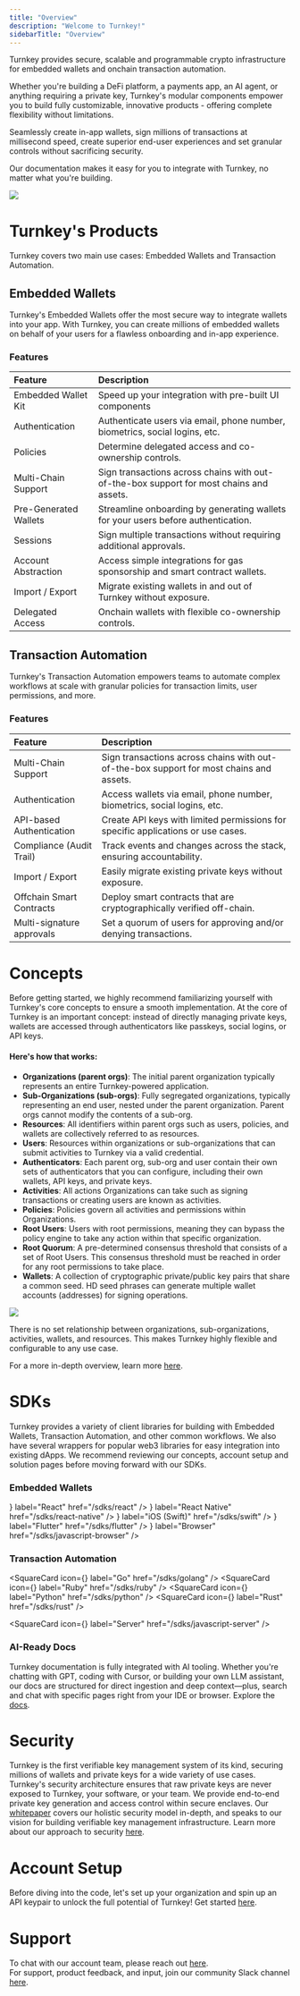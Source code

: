 ```yaml
---
title: "Overview"
description: "Welcome to Turnkey!"
sidebarTitle: "Overview"
---
```



Turnkey provides secure, scalable and programmable crypto infrastructure for embedded wallets and onchain transaction automation.

Whether you're building a DeFi platform, a payments app, an AI agent, or anything requiring a private key,
Turnkey's modular components empower you to build fully customizable,
innovative products \- offering complete flexibility without limitations.

Seamlessly create in-app wallets, sign millions of transactions at millisecond speed,
create superior end-user experiences and set granular controls without sacrificing security.

Our documentation makes it easy for you to integrate with Turnkey, no matter what you're building.

<Frame>
  <img src="/images/home-page.png" />
</Frame>

<CardGroup cols={4}>
  <Card
    title="Website"
    icon="globe"
    href="https://turnkey.com"
    iconType="solid"
    horizontal
  />
  <Card
    title="X"
    icon="x-twitter"
    href="https://x.com/turnkeyhq"
    iconType="solid"
    horizontal
  />
  <Card
    title="Support"
    icon="phone"
    href="https://join.slack.com/t/clubturnkey/shared_invite/zt-31v4yhgw6-PwBzyNsWCCBTk2xft3EoHQ"
    iconType="solid"
    horizontal
  />
  <Card
    title="Whitepaper"
    icon="link"
    href="https://whitepaper.turnkey.com/"
    iconType="solid"
    horizontal
  />
</CardGroup>

# Turnkey's Products

Turnkey covers two main use cases: Embedded Wallets and Transaction Automation.

## Embedded Wallets

Turnkey's Embedded Wallets offer the most secure way to integrate wallets into your app. With Turnkey, you can create millions of embedded wallets on behalf of your users for a flawless onboarding and in-app experience.

### Features

| Feature               | Description                                                                             |
| :-------------------- | :-------------------------------------------------------------------------------------- |
| Embedded Wallet Kit   | Speed up your integration with pre-built UI components                                  |
| Authentication        | Authenticate users via email, phone number, biometrics, social logins, etc.             |
| Policies              | Determine delegated access and co-ownership controls.                                   |
| Multi-Chain Support   | Sign transactions across chains with out-of-the-box support for most chains and assets. |
| Pre-Generated Wallets | Streamline onboarding by generating wallets for your users before authentication.       |
| Sessions              | Sign multiple transactions without requiring additional approvals.                      |
| Account Abstraction   | Access simple integrations for gas sponsorship and smart contract wallets.              |
| Import / Export       | Migrate existing wallets in and out of Turnkey without exposure.                        |
| Delegated Access      | Onchain wallets with flexible co-ownership controls.                                    |

## Transaction Automation

Turnkey's Transaction Automation empowers teams to automate complex workflows at scale with granular policies for transaction limits, user permissions, and more.

### Features

| Feature                   | Description                                                                                                                 |
| :------------------------ | :-------------------------------------------------------------------------------------------------------------------------- |
| Multi-Chain Support       | Sign transactions across chains with out-of-the-box support for most chains and assets.                                     |
| Authentication            | Access wallets via email, phone number, biometrics, social logins, etc.                                                     |
| API-based Authentication  | Create API keys with limited permissions for specific applications or use cases.                                            |
| Compliance (Audit Trail)  | Track events and changes across the stack, ensuring accountability.                                                         |
| Import / Export           | Easily migrate existing private keys without exposure.                                                                      |
| Offchain Smart Contracts  | Deploy smart contracts that are cryptographically verified off-chain.                                                       |
| Multi-signature approvals | Set a quorum of users for approving and/or denying transactions.                                                            |

# Concepts

Before getting started, we highly recommend familiarizing yourself with Turnkey's core concepts to ensure a smooth implementation. At the core of Turnkey is an important concept: instead of directly managing private keys, wallets are accessed through authenticators like passkeys, social logins, or API keys.

#### Here's how that works:

- **Organizations (parent orgs)**: The initial parent organization typically represents an entire Turnkey-powered application.
- **Sub-Organizations (sub-orgs)**: Fully segregated organizations, typically representing an end user, nested under the parent organization. Parent orgs cannot modify the contents of a sub-org.
- **Resources**: All identifiers within parent orgs such as users, policies, and wallets are collectively referred to as resources.
- **Users**: Resources within organizations or sub-organizations that can submit activities to Turnkey via a valid credential.
- **Authenticators**: Each parent org, sub-org and user contain their own sets of authenticators that you can configure, including their own wallets, API keys, and private keys.
- **Activities**: All actions Organizations can take such as signing transactions or creating users are known as activities.
- **Policies**: Policies govern all activities and permissions within Organizations.
- **Root Users**: Users with root permissions, meaning they can bypass the policy engine to take any action within that specific organization.
- **Root Quorum**: A pre-determined consensus threshold that consists of a set of Root Users. This consensus threshold must be reached in order for any root permissions to take place.
- **Wallets**: A collection of cryptographic private/public key pairs that share a common seed. HD seed phrases can generate multiple wallet accounts (addresses) for signing operations.

<Frame>
  <img src="/images/img/diagrams/org-diagram.png" />
</Frame>

There is no set relationship between organizations, sub-organizations, activities, wallets, and resources.
This makes Turnkey highly flexible and configurable to any use case.

For a more in-depth overview, learn more [here](/concepts/overview).

# SDKs

Turnkey provides a variety of client libraries for building with Embedded Wallets, Transaction Automation,
and other common workflows. We also have several wrappers for popular web3 libraries for easy integration
into existing dApps. We recommend reviewing our concepts, account setup and solution pages before moving
forward with our SDKs.

<div className="flex justify-center mb-4">
  <h3
    class="flex whitespace-pre-wrap group font-semibold"
    id="embedded-wallets"
  >
    <span class="cursor-pointer">Embedded Wallets</span>
  </h3>
</div>

<div style={{ justifyContent: "space-evenly" }} className="flex gap-4 items-center">
  <SquareCard
    icon={<Logo id="react" className="h-8 w-8" />}
    label="React"
    href="/sdks/react"
  />
  <SquareCard
    icon={<Logo id="react-native" className="h-8 w-8" />}
    label="React Native"
    href="/sdks/react-native"
  />
  <SquareCard
    icon={<Logo id="ios-swift" className="h-8 w-8" />}
    label="iOS (Swift)"
    href="/sdks/swift"
  />
  <SquareCard
    icon={<Logo id="flutter" className="h-8 w-8" />}
    label="Flutter"
    href="/sdks/flutter"
  />
  <SquareCard
    icon={<Logo id="typescript" className="h-8 w-8" />}
    label="Browser"
    href="/sdks/javascript-browser"
  />
</div>

<div className="flex justify-center mb-4">
  <h3
    class="flex whitespace-pre-wrap group font-semibold"
    id="transaction-automation"
  >
    <span class="cursor-pointer">Transaction Automation</span>
  </h3>
</div>

<div style={{ justifyContent: "space-evenly" }} className="flex gap-4 items-center">

<SquareCard
  icon={<Logo id="go" className="h-8 w-8" />}
  label="Go"
  href="/sdks/golang"
/>
<SquareCard
  icon={<Logo id="ruby" className="h-8 w-8" />}
  label="Ruby"
  href="/sdks/ruby"
/>
<SquareCard
  icon={<Logo id="python" className="h-8 w-8" />}
  label="Python"
  href="/sdks/python"
/>
<SquareCard
  icon={<Logo id="rust" className="h-8 w-8" />}
  label="Rust"
  href="/sdks/rust"
/>

  <SquareCard
    icon={<Logo id="typescript" className="h-8 w-8" />}
    label="Server"
    href="/sdks/javascript-server"
  />
</div>

### AI-Ready Docs

Turnkey documentation is fully integrated with AI tooling. Whether you're chatting with GPT, coding with Cursor,
or building your own LLM assistant, our docs are structured for direct ingestion and deep context—plus,
search and chat with specific pages right from your IDE or browser. Explore the [docs](/developer-reference/using-llms).

# Security

Turnkey is the first verifiable key management system of its kind, securing millions of wallets and private keys
for a wide variety of use cases. Turnkey's security architecture ensures that raw private keys are never exposed
to Turnkey, your software, or your team. We provide end-to-end private key generation and access control within
secure enclaves. Our [whitepaper](https://whitepaper.turnkey.com/) covers our holistic security model in-depth,
and speaks to our vision for building verifiable key management infrastructure. Learn more about our approach to
security [here](/security/our-approach).

# Account Setup

Before diving into the code, let's set up your organization and spin up an API keypair to unlock the full
potential of Turnkey! Get started [here](/getting-started/quickstart).

# Support

To chat with our account team, please reach out [here](https://www.turnkey.com/contact-us).  
For support, product feedback, and input, join our community Slack channel
[here](https://join.slack.com/t/clubturnkey/shared_invite/zt-31v4yhgw6-PwBzyNsWCCBTk2xft3EoHQ).
